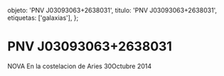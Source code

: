 
  objeto: 'PNV J03093063+2638031',
  titulo: 'PNV J03093063+2638031',
  etiquetas: ['galaxias'],
};

# PNV J03093063+2638031

<Imagen
  src="registro/pnv-j03093063-2638031_20141030_1_pnv_-j030930632638031.jpg"
  fecha="20141030"
/>

NOVA En la costelacion de Aries 30Octubre 2014